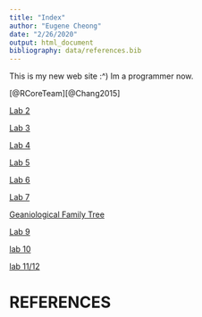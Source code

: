 ```yaml
---
title: "Index"
author: "Eugene Cheong"
date: "2/26/2020"
output: html_document
bibliography: data/references.bib
---
```



This is my new web site :^) Im a programmer now. 

[@RCoreTeam][@Chang2015]

[Lab 2](lab2_eccm.html) 

[Lab 3](lab3_eccm.html)

[Lab 4](lab4_eccm.html)

[Lab 5](lab5_eccm.html)

[Lab 6](lab6_eccm.html)

[Lab 7](lab7_eccm.html)

[Geaniological Family Tree](Genealogical-Family-Tree.html)

[Lab 9](lab9_eccm.html)

[lab 10](lab10_eccm.html)

[lab 11/12](https://eugeneccm.shinyapps.io/Lab11and12/)

# REFERENCES